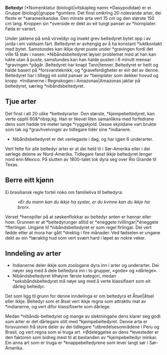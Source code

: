 '''Beltedyr''' (*Nomenklatur (biologi)|vitskapleg namn *Dasypodidae) er ei Gruppe (biologi)|gruppe *gomlere. 
Det finst omkring 20 nolevande arter, dei fleste er *søramerikanske. 
Den minste arta vert 15 cm og den største 150 cm lang. Kroppen sin *overside er dekt av eit tungt panser av *hornplater. Føda er variert. 

Under jaktene på små virveldyr og insekt grev beltedyret bytet opp i av jorda i ein valdsam fart. Beltedyret er avhengig av å ha konstant *luktkontakt med bytet. Samstundes kan ikkje dyret puste under *gravingen fordi det ville få støv i nasen. *Nibåndsbeltedyret løyser problemet med at han kan lukte utan å puste, samstundes kan han halde pusten i 6 minutt mensar *gravingen *pågår. Beltedyret har knapt Tann|tenner. 
Beltedyret er heilt og halde basert på *forsvarsteknikk, og *graveferdigheter er ein del av denne. Beltedyret har i tillegg eit solid panser av *beinplater som dekker hovud og kropp. *Indianerne i Regnskogen i Amazonas|Amazonas jaktar på beltedyret, særleg *nibåndsbeltedyret.

== Tjue arter ==
Det finst i alt 20 ulike *beltedyrarter. Den største, *kjempebeltedyret, kan verte opptil 60&*nbsp;kg. Han er likevel liten samanlikna med forfedrane dens som hadde tre meter lange *ryggskjold. Desse skjoldane vart  brukte som tak og *gravhvelvinger av tidlegare tider sine *indianere.
*Nibåndsbeltedyret er det vanlegaste i dag, og har igjen 6 underarter.
Vert felte for alle beltedyr arter er at dei held til i Sør-Amerika eller i dei sørlege delene av Nord-Amerika. Tidlegare fanst ikkje beltedyret lenger nord enn Mexico. På slutten av 1800-talet tok dyra seg over Rio Grande til Texas.

== Berre eitt kjønn ==
Ei brasiliansk regle fortel noko om familieliva til beltedyra:
:''«Er du mann kan du ikkje ha syster, er du kvinne kan du ikkje ha bror».''
Verset *henspiller på at søskenflokkar av beltedyr anten er hannar eller hoer. Grunnen er at *beltedyrunger alltid er *eneggete tvillingar|*éneggete *flerlinger. Ungane til *nibåndsbeltedyret er som regel firlingar. Dei vert fødde etter at mora har gått *drektig i fire månader. Ved fødselen er ungane dekt av ein *læraktig hud som vert svært hard i løpet av nokre veker. 

== Inndeling av arter ==
*Indianerne deler ikkje som zoologane dyra inn i arter og underarter. Dei nøyer seg med å dele beltedyra inn i to grupper, «gode» og «dårlege». 
*Nibåndsbeltedyret tilhøyrer første kategori, medan *seksbåndsbeltedyret må nøye seg med å verte klassifisert som eit dårleg beltedyr.
Det som ligg til grunn for denne inndelinga er om beltedyra et Åtsel|åtsel eller ikkje. Beltedyr som et åtsel vert ikkje regna som attraktiv mat av *indianerne, og vert difor klassifiserte som dårlege.

Medan *nibånds-beltedyret og mange av slektningane dens klarer seg godt som arter er det dårlegare stilt med *kjempebeltedyret. Denne arta er forsvunnen frå store deler av dei tidlegare *utbredelsesområdene i Peru og Brasil, og vert regna som ei truga art. *Ødeleggelse av dens *levesteder er den faktoren som bidreg mest til at bestanden av *kjempebeltedyr minkar.
Ein anna art som er truga er *knappebeltedyrene som lever langt sør i Sør-Amerika. 


